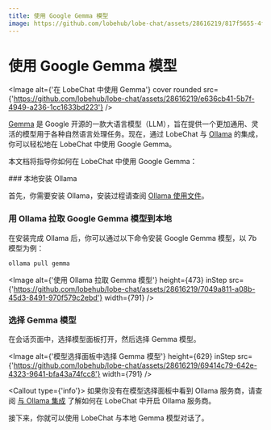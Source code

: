 ```yaml
---
title: 使用 Google Gemma 模型
image: https://github.com/lobehub/lobe-chat/assets/28616219/817f5655-4f9e-414b-af9f-9ccc5410a06d
---
```


# 使用 Google Gemma 模型

<Image
  alt={'在 LobeChat 中使用 Gemma'}
  cover
  rounded
  src={'https://github.com/lobehub/lobe-chat/assets/28616219/e636cb41-5b7f-4949-a236-1cc1633bd223'}
/>

[Gemma](https://blog.google/technology/developers/gemma-open-models/) 是 Google 开源的一款大语言模型（LLM），旨在提供一个更加通用、灵活的模型用于各种自然语言处理任务。现在，通过 LobeChat 与 [Ollama](https://ollama.com/) 的集成，你可以轻松地在 LobeChat 中使用 Google Gemma。

本文档将指导你如何在 LobeChat 中使用 Google Gemma：

<Steps>
  ### 本地安装 Ollama

首先，你需要安装 Ollama，安装过程请查阅 [Ollama 使用文件](/zh/usage/providers/ollama)。

### 用 Ollama 拉取 Google Gemma 模型到本地

在安装完成 Ollama 后，你可以通过以下命令安装 Google Gemma 模型，以 7b 模型为例：

```bash
ollama pull gemma
```

<Image
  alt={'使用 Ollama 拉取 Gemma 模型'}
  height={473}
  inStep
  src={'https://github.com/lobehub/lobe-chat/assets/28616219/7049a811-a08b-45d3-8491-970f579c2ebd'}
  width={791}
/>

### 选择 Gemma 模型

在会话页面中，选择模型面板打开，然后选择 Gemma 模型。

<Image
  alt={'模型选择面板中选择 Gemma 模型'}
  height={629}
  inStep
  src={'https://github.com/lobehub/lobe-chat/assets/28616219/69414c79-642e-4323-9641-bfa43a74fcc8'}
  width={791}
/>

  <Callout type={'info'}>
    如果你没有在模型选择面板中看到 Ollama 服务商，请查阅 [与 Ollama
    集成](/zh/self-hosting/examples/ollama) 了解如何在 LobeChat 中开启 Ollama 服务商。
  </Callout>
</Steps>

接下来，你就可以使用 LobeChat 与本地 Gemma 模型对话了。
